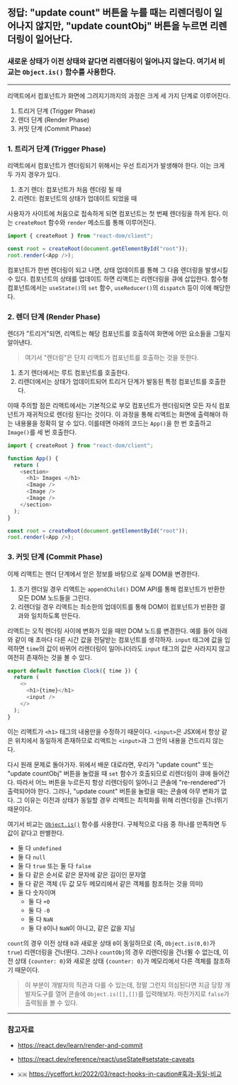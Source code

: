 
## 정답: "update count" 버튼을 누를 때는 리렌더링이 일어나지 않지만, "update countObj" 버튼을 누르면 리렌더링이 일어난다.

<Counter />

### 새로운 상태가 이전 상태와 같다면 리렌더링이 일어나지 않는다. 여기서 비교는 `Object.is()` 함수를 사용한다.

---

리액트에서 컴포넌트가 화면에 그려지기까지의 과정은 크게 세 가지 단계로 이루어진다.

1. 트리거 단계 (Trigger Phase)
2. 렌더 단계 (Render Phase)
3. 커밋 단계 (Commit Phase)

### **1. 트리거 단계 (Trigger Phase)**

리액트에서 컴포넌트가 렌더링되기 위해서는 우선 트리거가 발생해야 한다. 이는 크게 두 가지 경우가 있다.

1. 초기 렌더: 컴포넌트가 처음 렌더링 될 때
2. 리렌더: 컴포넌트의 상태가 업데이트 되었을 때

사용자가 사이트에 처음으로 접속하게 되면 컴포넌트는 첫 번째 렌더링을 하게 된다. 이는 `createRoot` 함수와 `render` 메소드를 통해 이루어진다.

```js showLineNumbers
import { createRoot } from "react-dom/client";

const root = createRoot(document.getElementById("root"));
root.render(<App />);
```

컴포넌트가 한번 렌더링이 되고 나면, 상태 업데이트를 통해 그 다음 렌더링을 발생시킬 수 있다. 컴포넌트의 상태를 업데이트 하면 리액트는 리렌더링을 큐에 삽입한다. 함수형 컴포넌트에서는 `useState()`의 `set` 함수, `useReducer()`의 `dispatch` 등이 이에 해당한다.

### **2. 렌더 단계 (Render Phase)**

렌더가 "트리거"되면, 리액트는 해당 컴포넌트를 호출하여 화면에 어떤 요소들을 그릴지 알아낸다.

> 여기서 "렌더링"은 단지 리액트가 컴포넌트를 호출하는 것을 뜻한다.

1. 초기 렌더에서는 루트 컴포넌트를 호출한다.
2. 리렌더에서는 상태가 업데이트되어 트리거 단계가 발동된 특정 컴포넌트를 호출한다.

이때 주의할 점은 리액트에서는 기본적으로 부모 컴포넌트가 렌더링되면 모든 자식 컴포넌트가 재귀적으로 렌더링 된다는 것이다. 이 과정을 통해 리액트는 화면에 출력해야 하는 내용물을 정확히 알 수 있다. 이를테면 아래의 코드는 `App()`을 한 번 호출하고 `Image()`를 세 번 호출한다.

```js showLineNumbers
import { createRoot } from "react-dom/client";

function App() {
  return (
    <section>
      <h1> Images </h1>
      <Image />
      <Image />
      <Image />
    </section>
  );
}

const root = createRoot(document.getElementById("root"));
root.render(<App />);
```

### **3. 커밋 단계 (Commit Phase)**

이제 리액트는 렌더 단계에서 얻은 정보를 바탕으로 실제 DOM을 변경한다.

1. 초기 렌더일 경우 리액트는 `appendChild()` DOM API를 통해 컴포넌트가 반환한 모든 DOM 노드들을 그린다.
2. 리렌더일 경우 리액트는 최소한의 업데이트를 통해 DOM이 컴포넌트가 반환한 결과와 일치하도록 만든다.

리액트는 오직 렌더링 사이에 변화가 있을 때만 DOM 노드를 변경한다. 예를 들어 아래와 같이 매 초마다 다른 시간 값을 전달받는 컴포넌트를 생각하자. `input` 태그에 값을 입력하면 `time`의 값이 바뀌어 리렌더링이 일어나더라도 `input` 태그의 값은 사라지지 않고 여전히 존재하는 것을 볼 수 있다.

```js showLineNumbers
export default function Clock({ time }) {
  return (
    <>
      <h1>{time}</h1>
      <input />
    </>
  );
}
```

<Clock />

이는 리액트가 `<h1>` 태그의 내용만을 수정하기 때문이다. `<input>`은 JSX에서 항상 같은 위치에서 동일하게 존재하므로 리액트는 `<input>`과 그 안의 내용을 건드리지 않는다.

다시 원래 문제로 돌아가자. 위에서 배운 대로라면, 우리가 "update count" 또는 "update countObj" 버튼을 눌렀을 때 `set` 함수가 호출되므로 리렌더링이 큐에 들어간다. 따라서 어느 버튼을 누르든지 항상 리렌더링이 일어나고 콘솔에 "re-rendered"가 출력되어야 한다. 그러나, "update count" 버튼을 눌렀을 때는 콘솔에 아무 변화가 없다. 그 이유는 이전과 상태가 동일할 경우 리액트는 최적화를 위해 리렌더링을 건너뛰기 때문이다.

여기서 비교는 [`Object.is()`](https://developer.mozilla.org/en-US/docs/Web/JavaScript/Reference/Global_Objects/Object/is) 함수를 사용한다. 구체적으로 다음 중 하나를 만족하면 두 값이 같다고 판별한다.

- 둘 다 `undefined`
- 둘 다 `null`
- 둘 다 `true` 또는 둘 다 `false`
- 둘 다 같은 순서로 같은 문자에 같은 길이인 문자열
- 둘 다 같은 객체 (두 값 모두 메모리에서 같은 객체를 참조하는 것을 의미)
- 둘 다 숫자이며
  - 둘 다 `+0`
  - 둘 다 `-0`
  - 둘 다 `NaN`
  - 둘 다 `0`이나 `NaN`이 아니고, 같은 값을 지님

`count`의 경우 이전 상태 `0`과 새로운 상태 `0`이 동일하므로 (즉, `Object.is(0,0)`가 `true`) 리렌더링을 건너뛴다. 그러나 `countObj`의 경우 리렌더링을 건너뛸 수 없는데, 이전 상태 `{counter: 0}`와 새로운 상태 `{counter: 0}`가 메모리에서 다른 객체를 참조하기 때문이다.

> 이 부분이 개발자의 직관과 다를 수 있는데, 정말 그런지 의심된다면 지금 당장 개발자도구를 열어 콘솔에 `Object.is([],[])`를 입력해보자. 마찬가지로 `false`가 출력됨을 볼 수 있다.

---

### 참고자료

- https://react.dev/learn/render-and-commit

- https://react.dev/reference/react/useState#setstate-caveats

- `🇰🇷` https://yceffort.kr/2022/03/react-hooks-in-caution#훅과-동일-비교
